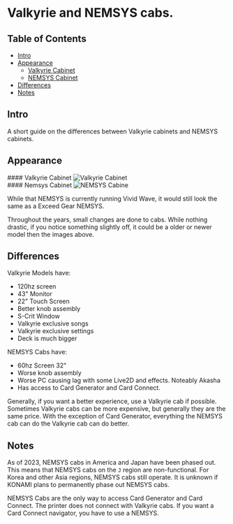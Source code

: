 # Valkyrie and NEMSYS cabs.
## Table of Contents
- [Intro](#intro)
- [Appearance](#apperence)
    - [Valkyrie Cabinet](#valkyrie-cabinet)
    - [NEMSYS Cabinet](#nemsys-cabinet)
- [Differences](#differences)
- [Notes](#notes)

## Intro
A short guide on the differences between Valkyrie cabinets and NEMSYS cabinets.

## Appearance
<div className="flex flex-col items-center">
  #### Valkyrie Cabinet
  <img src="/specifications/valkandnemsys/valk.webp" className="h-120" alt="Valkyrie Cabinet" />
</div>

<div className="flex flex-col items-center">
  #### Nemsys Cabinet
  <img src="/specifications/valkandnemsys/nemsys.webp" className="h-120 mt-3" alt="NEMSYS Cabine" />
</div>

While that NEMSYS is currently running Vivid Wave, it would still look the same
as a Exceed Gear NEMSYS.

Throughout the years, small changes are done to cabs. While nothing drastic, if
you notice something slightly off, it could be a older or newer model then the
images above.



## Differences
Valkyrie Models have:
- 120hz screen
- 43" Monitor
- 22" Touch Screen
- Better knob assembly
- S-Crit Window
- Valkyrie exclusive songs
- Valkyrie exclusive settings
- Deck is much bigger

NEMSYS Cabs have:
- 60hz Screen 32"
- Worse knob assembly
- Worse PC causing lag with some Live2D and effects. Noteably Akasha
- Has access to Card Generator and Card Connect.

Generally, if you want a better experience, use a Valkyrie cab if possible.
Sometimes Valkyrie cabs can be more expensive, but generally they are the same
price. With the exception of Card Generator, everything the NEMSYS cab can do
the Valkyrie cab can do better.

## Notes
As of 2023, NEMSYS cabs in America and Japan have been phased out. This means
that NEMSYS cabs on the `J` region are non-functional. For Korea and other Asia
regions, NEMSYS cabs still operate. It is unknown if KONAMI plans to permanently
phase out NEMSYS cabs.

NEMSYS Cabs are the only way to access Card Generator and Card Connect. The
printer does not connect with Valkyrie cabs. If you want a Card Connect
navigator, you have to use a NEMSYS.